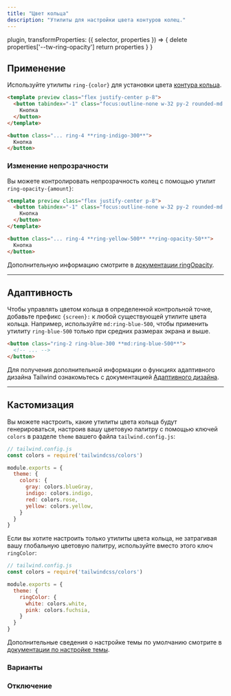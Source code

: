 ```yaml
---
title: "Цвет кольца"
description: "Утилиты для настройки цвета контуров колец."
---
```



  plugin,
  transformProperties: ({ selector, properties }) => {
    delete properties['--tw-ring-opacity']
    return properties
  }
}


## Применение

Используйте утилиты `ring-{color}` для установки цвета [контура кольца](/docs/ring-width).

```html indigo
<template preview class="flex justify-center p-8">
  <button tabindex="-1" class="focus:outline-none w-32 py-2 rounded-md font-semibold text-white bg-indigo-500 ring-4 ring-indigo-300">
    Кнопка
  </button>
</template>

<button class="... ring-4 **ring-indigo-300**">
  Кнопка
</button>
```

### Изменение непрозрачности

Вы можете контролировать непрозрачность колец с помощью утилит `ring-opacity-{amount}`:

```html amber
<template preview class="flex justify-center p-8">
  <button tabindex="-1" class="focus:outline-none w-32 py-2 rounded-md font-semibold text-white bg-amber-500 ring-4 ring-amber-500 ring-opacity-50">
    Кнопка
  </button>
</template>

<button class="... ring-4 **ring-yellow-500** **ring-opacity-50**">
  Кнопка
</button>
```

Дополнительную информацию смотрите в [документации ringOpacity](/docs/ring-opacity).

---

## Адаптивность

Чтобы управлять цветом кольца в определенной контрольной точке, добавьте префикс `{screen}:` к любой существующей утилите цвета кольца. Например, используйте `md:ring-blue-500`, чтобы применить утилиту `ring-blue-500` только при средних размерах экрана и выше.

```html
<button class="ring-2 ring-blue-300 **md:ring-blue-500**">
  <!-- ... -->
</button>
```

Для получения дополнительной информации о функциях адаптивного дизайна Tailwind ознакомьтесь с документацией [Адаптивного дизайна](/docs/responsive-design).

---

## Кастомизация

Вы можете настроить, какие утилиты цвета кольца будут генерироваться, настроив вашу цветовую палитру с помощью ключей `colors` в разделе `theme` вашего файла `tailwind.config.js`:

```js
// tailwind.config.js
const colors = require('tailwindcss/colors')

module.exports = {
  theme: {
    colors: {
      gray: colors.blueGray,
      indigo: colors.indigo,
      red: colors.rose,
      yellow: colors.yellow,
    }
  }
}
```

Если вы хотите настроить только утилиты цвета кольца, не затрагивая вашу глобальную цветовую палитру, используйте вместо этого ключ `ringColor`:

```js
// tailwind.config.js
const colors = require('tailwindcss/colors')

module.exports = {
  theme: {
    ringColor: {
      white: colors.white,
      pink: colors.fuchsia,
    }
  }
}
```

Дополнительные сведения о настройке темы по умолчанию смотрите в [документации по настройке темы](/docs/theme#customizing-the-default-theme).

### Варианты

<Variants plugin="ringColor" />

### Отключение

<Disabling plugin="ringColor" />

